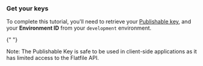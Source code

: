 ### Get your keys

To complete this tutorial, you'll need to retrieve your [Publishable
key](../../developer-tools/security/authentication#secret-and-publishable-keys), and your **Environment ID** from your `development` environment.

{" "}

<Info>
  Note: The Publishable Key is safe to be used in client-side applications as it
  has limited access to the Flatfile API.
</Info>
